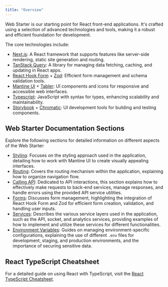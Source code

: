 ```yaml
---
title: "Overview"
---
```


Web Starter is our starting point for React front-end applications.
It's crafted using a selection of advanced technologies and tools, making it a robust and efficient foundation for development.

The core technologies include:

- [Next.js](https://nextjs.org/): A React framework that supports features like server-side rendering, static site generation and routing.
- [TanStack Query](https://tanstack.com/query): A library for managing data fetching, caching, and updating in React apps.
- [React Hook Form](https://react-hook-form.com/) + [Zod](https://zod.dev/): Efficient form management and schema validation tools.
- [Mantine UI](https://mantine.dev/) + [Tabler](https://tabler-icons.io/): UI components and icons for responsive and accessible web interfaces.
- [Typescript](https://www.typescriptlang.org/): JavaScript with syntax for types, enhancing scalability and maintainability.
- [Storybook](https://storybook.js.org/) + [Chromatic](https://www.chromatic.com/): UI development tools for building and testing components.

## Web Starter Documentation Sections

Explore the following sections for detailed information on different aspects of the Web Starter:

- [Styling](/web/styling): Focuses on the styling approach used in the application, detailing how to work with Mantine UI to create visually appealing interfaces.
- [Routing](/web/routing): Covers the routing mechanism within the application, explaining how to organize navigation flow.
- [Calling API](/web/calling-api): Dedicated to API interactions, this section explains how to effectively make requests to back-end services, manage responses, and handle errors using the provided API service utilities.
- [Forms](/web/forms): Discusses form management, highlighting the integration of React Hook Form and Zod for efficient form creation, validation, and handling user inputs.
- [Services](/web/services): Describes the various service layers used in the application, such as the API, socket, and analytics services, providing examples of how to implement and utilize these services for different functionalities.
- [Environment Variables](/web/environment-variables): Guides on managing environment-specific configurations, explaining the use of different `.env` files for development, staging, and production environments, and the importance of securing sensitive data.

## React TypeScript Cheatsheet

For a detailed guide on using React with TypeScript,
visit the [React TypeScript Cheatsheet](https://react-typescript-cheatsheet.netlify.app/docs/basic/setup/).